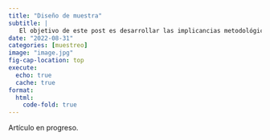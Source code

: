```yaml
---
title: "Diseño de muestra"
subtitle: |
   El objetivo de este post es desarrollar las implicancias metodológicas en el diseño de una muestra.
date: "2022-08-31"
categories: [muestreo]
image: "image.jpg"
fig-cap-location: top
execute:
  echo: true
  cache: true
format:
  html:
    code-fold: true
---
```


Artículo en progreso.
